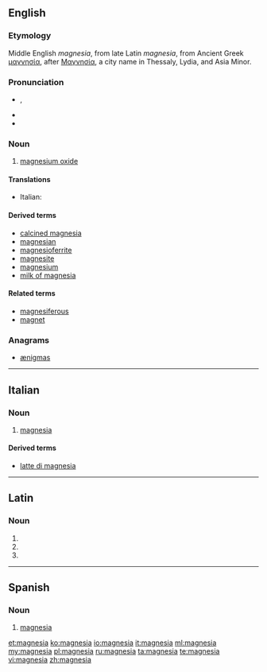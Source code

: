 {{also|Magnesia|magnésia}}
==English==

===Etymology===
Middle English ''magnesia'', from late Latin ''magnesia'', from Ancient Greek [[μαγνησία]], after [[Μαγνησία]], a city name in Thessaly, Lydia, and Asia Minor.

===Pronunciation===
* {{a|GenAm}} {{IPA|/ˌmæɡˈniʒə/}}, {{X-SAMPA|/%m{g"niZ@/}}
* {{hyphenation|mag|ne|sia}}
* {{rhymes|iːʒə}}

===Noun===
{{en-noun|-}}

# {{mineral}} [[magnesium oxide]]

====Translations====
{{trans-top|magnesium oxide}}
* Italian: {{t+|it|magnesia|f}}
{{trans-mid}}
{{trans-bottom}}

====Derived terms====
* [[calcined magnesia]]
* [[magnesian]]
* [[magnesioferrite]]
* [[magnesite]]
* [[magnesium]]
* [[milk of magnesia]]<!--not "milk of Magnesia"-->

====Related terms====
* [[magnesiferous]]
* [[magnet]]

===Anagrams===
* [[ænigmas#English|ænigmas]]
----
==Italian==

===Noun===
{{it-noun|magnesi|f|a|e}}

# {{mineral|lang=ot}} [[#English|magnesia]]

====Derived terms====
* [[latte di magnesia]]
----
==Latin==

===Noun===
{{la-noun-form|magnēsia}}

# {{inflection of|magnesium|magnēsium|nom|p|lang=la}}
# {{inflection of|magnesium|magnēsium|acc|p|lang=la}}
# {{inflection of|magnesium|magnēsium|voc|p|lang=la}}
----
==Spanish==

===Noun===
{{es-noun|f}}

# {{mineral|lang=es}} [[#English|magnesia]]

[[et:magnesia]]
[[ko:magnesia]]
[[io:magnesia]]
[[it:magnesia]]
[[ml:magnesia]]
[[my:magnesia]]
[[pl:magnesia]]
[[ru:magnesia]]
[[ta:magnesia]]
[[te:magnesia]]
[[vi:magnesia]]
[[zh:magnesia]]